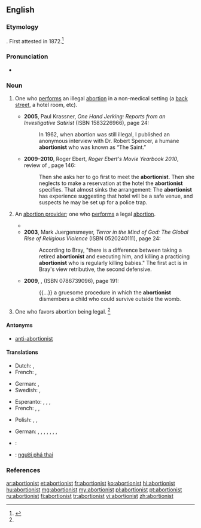 ==English==
{{rft}}
===Etymology===
{{suffix|abortion|ist}}. First attested in 1872.<ref name=SOED>{{reference-book | last =| first = | authorlink =  | coauthors =  | editor =Brown, Lesley  | others =  | title = The Shorter Oxford English Dictionary | origdate =  | origyear = 1933| origmonth =  | url =  | format =  | accessdate =  | accessyear =  | accessmonth =  | edition = 5th | date =  | year =2003| month =  | publisher =Oxford University Press  | location =Oxford, UK | language =  | id =  | doi = | isbn =978-0-19-860575-7 | lccn = | ol = | pages =7| chapter =  | chapterurl =  | quote =}}</ref>

===Pronunciation===
* {{a|US}} {{IPA|/əˈbɔɹ.ʃə.nɪst/}}

===Noun===
{{en-noun}}

# {{context|now often|_|historical|lang=en}} One who [[perform]]s an illegal [[abortion]] in a non-medical setting (a [[back street]], a hotel room, etc).
#* '''2005''', Paul Krassner, ''One Hand Jerking: Reports from an Investigative Satirist'' (ISBN 1583226966), page 24:
#*: In 1962, when abortion was still illegal, I published an anonymous interview with Dr. Robert Spencer, a humane '''abortionist''' who was known as “The Saint.”
#* '''2009&ndash;2010''', Roger Ebert, ''Roger Ebert's Movie Yearbook 2010'', review of ''{{w|4 Months, 3 Weeks and 2 Days}}'', page 146:
#*: Then she asks her to go first to meet the '''abortionist'''. Then she neglects to make a reservation at the hotel the '''abortionist''' specifies. That almost sinks the arrangement: The '''abortionist''' has experience suggesting that hotel will be a safe venue, and suspects he may be set up for a police trap.
# {{context|chiefly|in anti-abortion discourse|pejorative|lang=en}} An [[abortion provider]]; one who [[perform]]s a legal [[abortion]].
#* {{quote-book|title=Bioethical Dilemmas: A Jewish Perspective| volume=1| page=277| books.google.com/books?isbn=0881254738| author={{w|J. David Bleich}}| year=1998| passage=Such a fetus is perfectly viable save for the act of the abortionist.}}
#* '''2003''', Mark Juergensmeyer, ''Terror in the Mind of God: The Global Rise of Religious Violence'' (ISBN 0520240111), page 24:
#*: According to Bray, "there is a difference between taking a retired '''abortionist''' and executing him, and killing a practicing '''abortionist''' who is regularly killing babies." The first act is in Bray's view retributive, the second defensive.
#* '''2009''', {{w|Dinesh D'Souza}}, ''{{w|Letters to a Young Conservative}}'' (ISBN 0786739096), page 191:
#*: {{...}} a gruesome procedure in which the '''abortionist''' dismembers a child who could survive outside the womb.
# {{context|in anti-abortion discourse|offensive|lang=en}} One who favors abortion being legal. {{defdate|since the late 19<sup>th</sup> century}}<ref name=SOED/>

====Antonyms====
* {{sense|one who favours abortion being legal}} [[anti-abortionist]] {{gloss|one who opposes abortion being legal}}

====Translations====
{{trans-top|one who performs an illegal (backstreet) abortion}}
* Dutch: {{t-|nl|engeltjesmaker|m}}, {{t-|nl|engeltjesmaakster|f}}
* French: {{t-|fr|faiseur d'anges|m}}, {{t-|fr|faiseuse d'anges|f}}
{{trans-mid}}
* German: {{t+|de|Engelmacher|m}}, {{qualifier|euphemistic}} {{gloss|backstreet}} {{t+|de|Engelmacherin|f}}
* Swedish: {{t-|sv|änglamakare|c}}, {{t-|sv|änglamakerska|c}}
{{trans-bottom}}

{{trans-top|one who performs a legal abortion}}
* Esperanto: {{t-|eo|abortigisto}} {{qualifier|♂(♀)}}, {{t-|eo|virabortigisto}} {{qualifier|explicitly ♂}}, {{t-|eo|abortigistino}} {{qualifier|explicitly ♀}}, {{t-|eo|geabortigistoj|p}} {{qualifier|♂♀}}
* French: {{t-|fr|médecin avorteur|m}}, {{t+|fr|avorteur|m}}, {{t+|fr|avorteuse|f}}
{{trans-mid}}
* Polish: {{t-|pl|aborcjonista|m}}, {{t-|pl|aborter|m}}, {{t-|pl|aborcjonistka|f}}
{{trans-bottom}}

{{checktrans-top}}
* German: {{t-|de|Abtreiber|m}}, {{t-|de|Abtreiberin|f}}, {{t-|de|Abtreibungsarzt|m}}, {{t-|de|Abtreibungsärztin|f}}, {{t-|de|abtreibender Arzt|m}}, {{t-|de|abtreibende Ärztin|f}}, {{t-|de|Abtreibungshelfer|m}}, {{t-|de|Abtreibungshelferin|f}}
{{trans-mid}}
* {{ttbc|tr}}: {{t+|tr|kürtajcı}}
* {{ttbc|vi}}: [[người phá thai]]
{{trans-bottom}}

===References===
<references/>

[[ar:abortionist]]
[[et:abortionist]]
[[fr:abortionist]]
[[ko:abortionist]]
[[hi:abortionist]]
[[hu:abortionist]]
[[mg:abortionist]]
[[my:abortionist]]
[[pl:abortionist]]
[[pt:abortionist]]
[[ru:abortionist]]
[[fi:abortionist]]
[[tr:abortionist]]
[[vi:abortionist]]
[[zh:abortionist]]